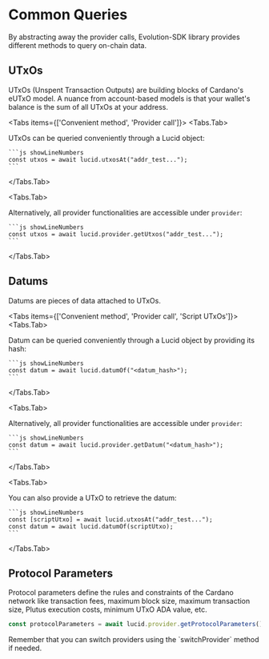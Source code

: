 
# Common Queries

By abstracting away the provider calls, Evolution-SDK library provides different methods to query on-chain data.

## UTxOs

UTxOs (Unspent Transaction Outputs) are building blocks of Cardano's eUTxO model. A nuance from account-based models is that your wallet's balance is the sum of all UTxOs at your address.

<Tabs items={['Convenient method', 'Provider call']}>
  <Tabs.Tab>
    <div className="text-sm">
      UTxOs can be queried conveniently through a Lucid object:
    </div>
  
    ```js showLineNumbers
    const utxos = await lucid.utxosAt("addr_test...");
    ```
  </Tabs.Tab>

  <Tabs.Tab>
    <div className="text-sm">
      Alternatively, all provider functionalities are accessible under `provider`:
    </div>
  
    ```js showLineNumbers
    const utxos = await lucid.provider.getUtxos("addr_test...");
    ```
  </Tabs.Tab>
</Tabs>

## Datums

Datums are pieces of data attached to UTxOs.

<Tabs items={['Convenient method', 'Provider call', 'Script UTxOs']}>
  <Tabs.Tab>
    <div className="text-sm">
      Datum can be queried conveniently through a Lucid object by providing its hash:
    </div>
  
    ```js showLineNumbers
    const datum = await lucid.datumOf("<datum_hash>");
    ```
  </Tabs.Tab>

  <Tabs.Tab>
    <div className="text-sm">
      Alternatively, all provider functionalities are accessible under `provider`:
    </div>
  
    ```js showLineNumbers
    const datum = await lucid.provider.getDatum("<datum_hash>");
    ```
  </Tabs.Tab>

  <Tabs.Tab>
    <div className="text-sm">
      You can also provide a UTxO to retrieve the datum:
    </div>
  
    ```js showLineNumbers
    const [scriptUtxo] = await lucid.utxosAt("addr_test...");
    const datum = await lucid.datumOf(scriptUtxo);
    ```
  </Tabs.Tab>
</Tabs>

## Protocol Parameters

Protocol parameters define the rules and constraints of the Cardano network like transaction fees, maximum block size, maximum transaction size, Plutus execution costs, minimum UTxO ADA value, etc.

```js showLineNumbers
const protocolParameters = await lucid.provider.getProtocolParameters();
```

<Callout type="info">
  Remember that you can switch providers using the `switchProvider` method if
  needed.
</Callout>
